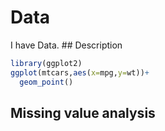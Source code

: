 # Data
I have Data.
## Description
```r
library(ggplot2)
ggplot(mtcars,aes(x=mpg,y=wt))+
  geom_point()
```
## Missing value analysis

